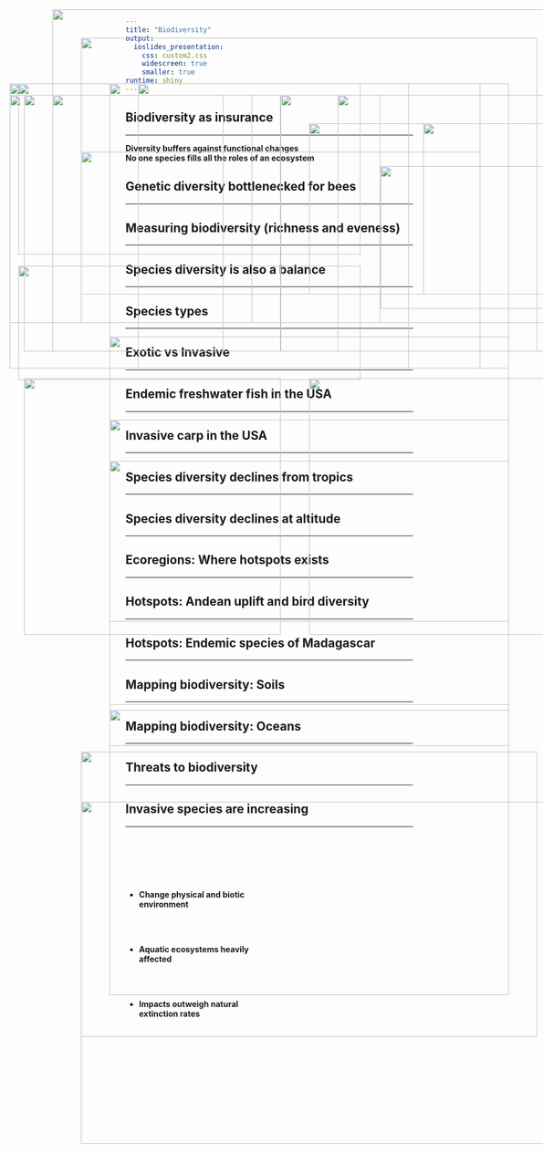 ```yaml
---
title: "Biodiversity"
output: 
  ioslides_presentation:
    css: custom2.css
    widescreen: true
    smaller: true
runtime: shiny
---
```


## 

<IMG STYLE="position:absolute; TOP:100px; LEFT:150px; WIDTH:800px; HEIGHT:500px" SRC="images/components.jpg">

## 

<IMG STYLE="position:absolute; TOP:50px; LEFT:100px; WIDTH:900px; HEIGHT:600px" SRC="images/diversity_role.jpg">

## Biodiversity as insurance
<hr>

<div class="item-absolute">**Diversity buffers against functional changes**</div>
</div>

<div class="item-absolute2">**No one species fills all the roles of an ecosystem**</div>

<IMG STYLE="position:absolute; TOP:300px; LEFT:150px; WIDTH:700px; HEIGHT:250px" SRC="images/redund.jpg">

## Genetic diversity bottlenecked for bees
<hr>

<IMG STYLE="position:absolute; TOP:200px; LEFT:25px; WIDTH:650px; HEIGHT:400px" SRC="images/bees.jpg">

<IMG STYLE="position:absolute; TOP:250px; LEFT:750px; WIDTH:300px; HEIGHT:300px" SRC="images/bees90percent.jpg">

## Measuring biodiversity (richness and eveness)
<hr>
  
<!-- <IMG STYLE="position:absolute; TOP:180px; LEFT:50px; WIDTH:500px; HEIGHT:500px" SRC="images/diverse_eco.jpg"> -->

<IMG STYLE="position:absolute; TOP:180px; LEFT:40px; WIDTH:600px; HEIGHT:300px" SRC="images/diversity_example.jpeg">

<IMG STYLE="position:absolute; TOP:500px; LEFT:40px; WIDTH:600px; HEIGHT:200px" SRC="images/simpson-index.jpeg">

<IMG STYLE="position:absolute; TOP:325px; LEFT:675px; WIDTH:350px; HEIGHT:250px" SRC="images/simpsons_ex.png">

## Species diversity is also a balance
<hr>

<IMG STYLE="position:absolute; TOP:200px; LEFT:50px; WIDTH:400px; HEIGHT:400px" SRC="images/amazon_new.jpg">

<IMG STYLE="position:absolute; TOP:200px; LEFT:500px; WIDTH:600px; HEIGHT:400px" SRC="images/extinction4.jpg">

## Species types
<hr>

<IMG STYLE="position:absolute; TOP:180x; LEFT:200px; WIDTH:700px; HEIGHT:500px" SRC="images/australia_species.jpg">

## Exotic vs Invasive
<hr>

<IMG STYLE="position:absolute; TOP:250x; LEFT:50px; WIDTH:450px; HEIGHT:450px" SRC="images/exotic.jpg">

<IMG STYLE="position:absolute; TOP:250x; LEFT:550px; WIDTH:450px; HEIGHT:450px" SRC="images/ninja_turtles.jpg">

## Endemic freshwater fish in the USA
<hr>

<IMG STYLE="position:absolute; TOP:180x; LEFT:200px; WIDTH:700px; HEIGHT:500px" SRC="images/fish_endemics.jpg">

## Invasive carp in the USA
<hr>

<IMG STYLE="position:absolute; TOP:180x; LEFT:200px; WIDTH:700px; HEIGHT:500px" SRC="images/carp.jpg">

##  

<IMG STYLE="position:absolute; TOP:50px; LEFT:100px; WIDTH:900px; HEIGHT:600px" SRC="images/non-native.png">

## Species diversity declines from tropics
<hr>

<IMG STYLE="position:absolute; TOP:180px; LEFT:200px; WIDTH:700px; HEIGHT:500px" SRC="images/biomes2.png">

## Species diversity declines at altitude
<hr>

<IMG STYLE="position:absolute; TOP:180px; LEFT:250px; WIDTH:600px; HEIGHT:500px" SRC="images/altitude.jpg">

## Ecoregions: Where hotspots exists
<hr>
<IMG STYLE="position:absolute; TOP:200px; LEFT:100px; WIDTH:900px; HEIGHT:450px" SRC="images/ecoregions.jpg">

## Hotspots: Andean uplift and bird diversity
<hr>

<IMG STYLE="position:absolute; TOP:200px; LEFT:100px; WIDTH:300px; HEIGHT:450px" SRC="images/andes2.jpg">

<IMG STYLE="position:absolute; TOP:200px; LEFT:500px; WIDTH:450px; HEIGHT:450px" SRC="images/endemic_birds.jpg">

## Hotspots: Endemic species of Madagascar
<hr>

<IMG STYLE="position:absolute; TOP:180px; LEFT:25px; WIDTH:700px; HEIGHT:500px" SRC="images/madagascar.png">

<IMG STYLE="position:absolute; TOP:250px; LEFT:750px; WIDTH:300px; HEIGHT:300px" SRC="images/madagascar2.jpg">

## Mapping biodiversity: Soils
<hr>

<IMG STYLE="position:absolute; TOP:180x; LEFT:200px; WIDTH:700px; HEIGHT:500px" SRC="images/soil_biodiversity.jpg">

## Mapping biodiversity: Oceans
<hr>

<IMG STYLE="position:absolute; TOP:180x; LEFT:150px; WIDTH:800px; HEIGHT:500px" SRC="images/ocean_richness.jpg">

<!-- ## Biodiversity hotspots: species -->
<!-- <hr> -->

<!-- <IMG STYLE="position:absolute; TOP:180x; LEFT:200px; WIDTH:700px; HEIGHT:500px" SRC="images/Biodiversity_Hotspots_Map.jpg" -->

<!-- ## Mapping biodiversity: Plants -->
<!-- <hr> -->

<!-- <IMG STYLE="position:absolute; TOP:180x; LEFT:200px; WIDTH:700px; HEIGHT:500px" SRC="images/plant_global.png" -->

<!-- ## Mapping biodiversity: Animals -->

<!-- <IMG STYLE="position:absolute; TOP:180x; LEFT:200px; WIDTH:700px; HEIGHT:500px" SRC="images/animals_biodiverse.jpg"> -->

## Threats to biodiversity
<hr>

<IMG STYLE="position:absolute; TOP:200px; LEFT:50px; WIDTH:450px; HEIGHT:450px" SRC="images/biodiversity_threats.jpg">

<IMG STYLE="position:absolute; TOP:200px; LEFT:600px; WIDTH:450px; HEIGHT:450px" SRC="images/crops.gif">

## 
<IMG STYLE="position:absolute; TOP:25x; LEFT:150px; WIDTH:900px; HEIGHT:600px" SRC="images/ecoregion_status.jpg">

## Invasive species are increasing
<hr>
<br/>
<br/>
<br/>
<br/>

<div style="float: left; width: 50%;">

* **Change physical and biotic environment**

<br/>
<br/>

* **Aquatic ecosystems heavily affected**

<br/>
<br/>

* **Impacts outweigh natural extinction rates**
 </div>

<IMG STYLE="position:absolute; TOP:250px; LEFT:550px; WIDTH:500px; HEIGHT:300px" SRC="images/invasives2.png">

<!-- ## -->

<!-- <IMG STYLE="position:absolute; TOP:125px; LEFT:100px; WIDTH:900px; HEIGHT:450px" SRC="images/species_ship.jpg"> -->

<!-- ## Homogenization -->
<!-- <hr> -->
<!-- <br/> -->

<!-- <div style="float: left; width: 55%;"> -->

<!-- * **Replacement of native species by exotics** -->
<!--     + ecosystems lose their uniqueness  -->

<!-- <br/> -->

<!-- * **Taxonomic homogenization** -->
<!--       + increased similarity of species -->
<!--       + plants, insect, fish, birds & mammals -->

<!-- <br/> -->

<!-- * **Biotic homogenization tied to humans** -->
<!--     + landscape simplification -->
<!--     + habitat loss -->
<!--     + invasives are highly competitive -->

<!-- </div> -->

<!-- <IMG STYLE="position:absolute; TOP:225px; LEFT:600px; WIDTH:400px; HEIGHT:400px" SRC="images/blender.jpg"> -->

<!-- ## Homogenization: USA? -->
<!-- <hr> -->
<!-- <IMG STYLE="position:absolute; TOP:180x; LEFT:200px; WIDTH:700px; HEIGHT:500px" SRC="images/usa_diverse.png"> -->

<!-- ## Biodiversity in a changing world -->
<!-- <hr> -->

<!-- <IMG STYLE="position:absolute; TOP:180x; LEFT:200px; WIDTH:700px; HEIGHT:500px" SRC="images/biodiversity_redistribution.jpg"> -->

<!-- ## Historical: Megafauna Extinction -->
<!-- <hr> -->

<!-- <IMG STYLE="position:absolute; TOP:200px; LEFT:25px; WIDTH:600px; HEIGHT:400px" SRC="images/lostmega.jpeg"> -->

<!-- <IMG STYLE="position:absolute; TOP:250px; LEFT:650px; WIDTH:400px; HEIGHT:300px" SRC="images/cows.png"> -->

<!-- ## -->

<!-- <IMG STYLE="position:absolute; TOP:75px; LEFT:100px; WIDTH:900px; HEIGHT:600px" SRC="images/newtree.jpg"> -->

<!-- ## Historical: Are we experiencing a new mass extinction? -->
<!-- <hr> -->

<!-- <IMG STYLE="position:absolute; TOP:180px; LEFT:250px; WIDTH:600px; HEIGHT:500px" SRC="images/extinction2.png">  -->

<!-- ## Extinction versus humans -->
<!-- <hr> -->

<!-- <IMG STYLE="position:absolute; TOP:200x; LEFT:100px; WIDTH:900px; HEIGHT:450px" SRC="images/humans_pop.gif"> -->

<!-- ## Ecoregions versus humans -->
<!-- <hr> -->

<!-- <IMG STYLE="position:absolute; TOP:180x; LEFT:200px; WIDTH:700px; HEIGHT:500px" SRC="images/World-Population-Density.png"> -->

<!-- ## -->
<!-- <IMG STYLE="position:absolute; TOP:50px; LEFT:125px; WIDTH:800px; HEIGHT:600px" SRC="images/extinction3.jpg"> -->

<!-- ## -->
<!-- <IMG STYLE="position:absolute; TOP:50px; LEFT:125px; WIDTH:800px; HEIGHT:600px" SRC="images/extinction1.png"> -->

<!-- ## Island biogeography (Wilson and MacArthur 1967) -->
<!-- <hr> -->

<!-- <IMG STYLE="position:absolute; TOP:180px; LEFT:200px; WIDTH:700px; HEIGHT:500px" SRC="images/island_biogeo.jpg"> -->

<!-- ## Island biogeography extended -->
<!-- <hr> -->

<!-- <IMG STYLE="position:absolute; TOP:200px; LEFT:50px; WIDTH:450px; HEIGHT:450px" SRC="images/islands.png"> -->

<!-- <IMG STYLE="position:absolute; TOP:200px; LEFT:575px; WIDTH:450px; HEIGHT:450px" SRC="images/kipuka1.jpg"> -->